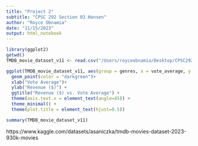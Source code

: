 ```yaml
---
title: "Project 2"
subtitle: "CPSC 292 Section 03 Hansen"
author: "Royce Obnamia"
date: "11/15/2023"
output: html_notebook
---
```


```r
library(ggplot2)
getwd()
TMDB_movie_dataset_v11 <- read.csv("/Users/royceobnamia/Desktop/CPSC292/Project 1/TMDB_movie_dataset_v11.csv")

ggplot(TMDB_movie_dataset_v11, aes(group = genres, x = vote_average, y = revenue)) +
  geom_point(color = "darkgreen")+
  xlab("Vote Average")+
  ylab("Revenue ($)") +
  ggtitle("Revenue ($) vs. Vote Average") +
  theme(axis.text.x = element_text(angle=45)) +
  theme_minimal() +
  theme(plot.title = element_text(hjust=0.5))

summary(TMDB_movie_dataset_v11)
```

https://www.kaggle.com/datasets/asaniczka/tmdb-movies-dataset-2023-930k-movies